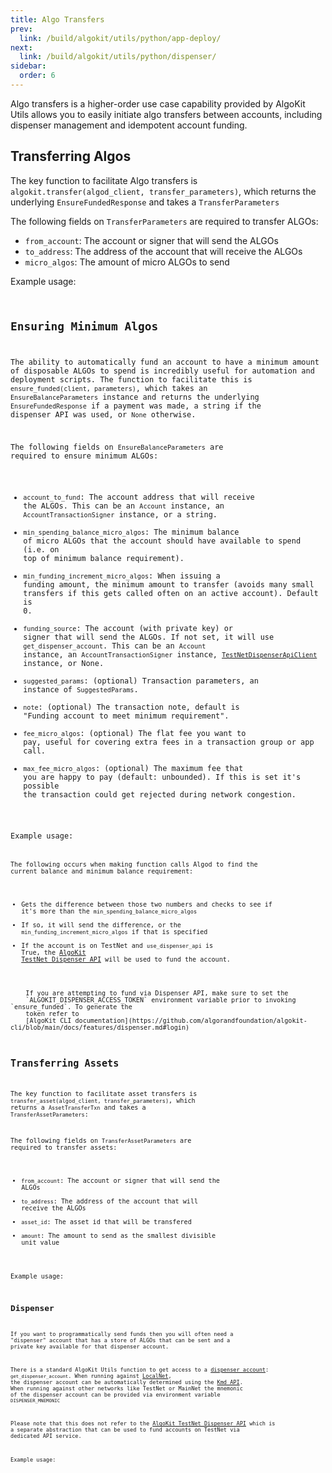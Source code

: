 ```yaml
---
title: Algo Transfers
prev:
  link: /build/algokit/utils/python/app-deploy/
next:
  link: /build/algokit/utils/python/dispenser/
sidebar:
  order: 6
---
```



Algo transfers is a higher-order use case capability provided by AlgoKit Utils allows you to easily initiate
algo transfers between accounts, including dispenser management and idempotent account funding.

## Transferring Algos

The key function to facilitate Algo transfers is `algokit.transfer(algod_client, transfer_parameters)`, which
returns the underlying `EnsureFundedResponse` and takes a `TransferParameters`

The following fields on `TransferParameters` are required to transfer ALGOs:

- `from_account`: The account or signer that will send the ALGOs
- `to_address`: The address of the account that will receive the ALGOs
- `micro_algos`: The amount of micro ALGOs to send

Example usage:
<Code code={transferAlgosExample} lang="py" frame="none" />

## Ensuring Minimum Algos

The ability to automatically fund an account to have a minimum amount of disposable ALGOs to spend is
incredibly useful for automation and deployment scripts. The function to facilitate this is
`ensure_funded(client, parameters)`, which takes an `EnsureBalanceParameters` instance and returns the
underlying `EnsureFundedResponse` if a payment was made, a string if the dispenser API was used, or `None`
otherwise.

The following fields on `EnsureBalanceParameters` are required to ensure minimum ALGOs:

- `account_to_fund`: The account address that will receive the ALGOs. This can be an `Account` instance, an
  `AccountTransactionSigner` instance, or a string.
- `min_spending_balance_micro_algos`: The minimum balance of micro ALGOs that the account should have
  available to spend (i.e. on top of minimum balance requirement).
- `min_funding_increment_micro_algos`: When issuing a funding amount, the minimum amount to transfer (avoids
  many small transfers if this gets called often on an active account). Default is 0.
- `funding_source`: The account (with private key) or signer that will send the ALGOs. If not set, it will use
  `get_dispenser_account`. This can be an `Account` instance, an `AccountTransactionSigner` instance,
  [`TestNetDispenserApiClient`](https://github.com/algorandfoundation/algokit-utils-py/blob/main/docs/source/capabilities/dispenser-client.md)
  instance, or None.
- `suggested_params`: (optional) Transaction parameters, an instance of `SuggestedParams`.
- `note`: (optional) The transaction note, default is "Funding account to meet minimum requirement".
- `fee_micro_algos`: (optional) The flat fee you want to pay, useful for covering extra fees in a transaction
  group or app call.
- `max_fee_micro_algos`: (optional) The maximum fee that you are happy to pay (default: unbounded). If this is
  set it's possible the transaction could get rejected during network congestion.

Example usage:
<Code code={ensureMinAlgosExample} lang="py" frame="none" />

The following occurs when making function calls Algod to find the current balance and minimum balance requirement:
- Gets the difference between those two numbers and checks to see if it's more than the `min_spending_balance_micro_algos`
- If so, it will send the difference, or the `min_funding_increment_micro_algos` if that is specified
- If the account is on TestNet and `use_dispenser_api` is True, the [AlgoKit TestNet Dispenser API](https://github.com/algorandfoundation/algokit-cli/blob/main/docs/features/dispenser.md)
will be used to fund the account.

<Aside>
    If you are attempting to fund via Dispenser API, make sure to set the
    `ALGOKIT_DISPENSER_ACCESS_TOKEN` environment variable prior to invoking `ensure_funded`. To generate the
    token refer to
    [AlgoKit CLI documentation](https://github.com/algorandfoundation/algokit-cli/blob/main/docs/features/dispenser.md#login)
</Aside>

## Transferring Assets

The key function to facilitate asset transfers is `transfer_asset(algod_client, transfer_parameters)`, which
returns a `AssetTransferTxn` and takes a `TransferAssetParameters`:

The following fields on `TransferAssetParameters` are required to transfer assets:

- `from_account`: The account or signer that will send the ALGOs
- `to_address`: The address of the account that will receive the ALGOs
- `asset_id`: The asset id that will be transfered
- `amount`: The amount to send as the smallest divisible unit value

Example usage:
<Code code={transferAssetsExample} lang="py" frame="none" />

## Dispenser

If you want to programmatically send funds then you will often need a "dispenser" account that has a store of
ALGOs that can be sent and a private key available for that dispenser account.

There is a standard AlgoKit Utils function to get access to a [dispenser account](./account.md#account):
`get_dispenser_account`. When running against
[LocalNet](https://github.com/algorandfoundation/algokit-cli/blob/main/docs/features/localnet.md), the
dispenser account can be automatically determined using the
[Kmd API](https://developer.algorand.org/docs/rest-apis/kmd). When running against other networks like TestNet
or MainNet the mnemonic of the dispenser account can be provided via environment variable `DISPENSER_MNEMONIC`

Please note that this does not refer to the [AlgoKit TestNet Dispenser API](./dispenser-client.md) which is a
separate abstraction that can be used to fund accounts on TestNet via dedicated API service.

Example usage:
<Code code={dispenserAccountExample} lang="py" frame="none" />